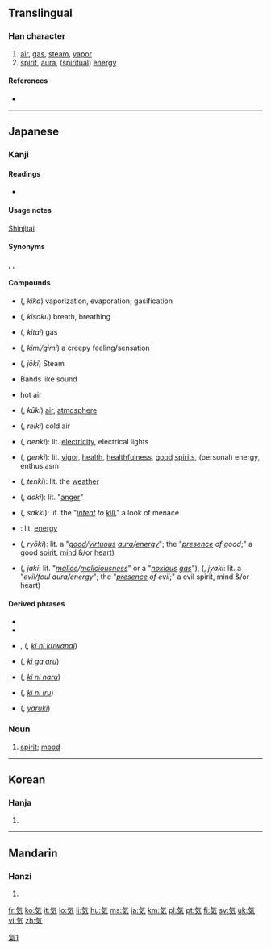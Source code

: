 ==Translingual==
===Han character===
{{Han char|rn=84|rad=气|as=02|sn=6|four=|canj=人弓大 (ONK)|ids=⿹[[气]][[㐅]]}}

# [[air]], [[gas]], [[steam]], [[vapor]]
# [[spirit]], [[aura]], ([[spiritual]]) [[energy]]

====References====
* {{Han ref|kx=0599.041|dkj=17046|dj=0990.170|hdz=32010.031|uh=6C17|ud=27671}}

[[Category:CJKV characters simplified differently in Japan and China|氣1]]

----

==Japanese==
===Kanji===
{{ja-kanji|grade=1|rs=气02}}

====Readings====
* {{ja-readings|on={{l|ja|き}} (ki), {{l|ja|け}} (ke)|kun={{l|ja|いき}} (iki)}}

====Usage notes====
[[shinjitai|Shinjitai]]

====Synonyms====
{{l|ja|氣}}, {{l|ja|气}}, {{l|ja|炁}}

====Compounds====
{{top2}}
* {{l|ja|気化}} ({{l|ja|きか}}, ''kika'') vaporization, evaporation; gasification
* {{l|ja|気息}} ({{l|ja|きそく}}, ''kisoku'') breath, breathing
* {{l|ja|気体}} ({{l|ja|きたい}}, ''kitai'') gas
* {{l|ja|気味}} ({{l|ja|きみ/ぎみ}}, ''kimi/gimi'') a creepy feeling/sensation
* {{l|ja|蒸気}} ({{l|ja|じょうき}}, ''jōki'') Steam
* {{l|ja|帯気音}} Bands like sound
* {{l|ja|熱気}} hot air
* {{l|ja|空気}} ({{l|ja|くうき}}, ''kūki'') [[air]], [[atmosphere]]
* {{l|ja|冷気}} ({{l|ja|れいき}}, ''reiki'') cold air
* {{l|ja|電気}} ({{l|ja|でんき}}, ''denki''): lit. [[electricity]], electrical lights
{{mid2}}
* {{l|ja|元気}} ({{l|ja|げんき}}, ''genki''): lit. [[vigor]], [[health]], [[healthfulness]], [[good]] [[spirits]], (personal) energy, enthusiasm
* {{l|ja|天気}} ({{l|ja|てんき}}, ''tenki''): lit. the [[weather]]
* {{l|ja|怒気}} ({{l|ja|どき}}, ''doki''): lit. "[[anger]]"
* {{l|ja|殺気}} ({{l|ja|さっき}}, ''sakki''): lit. the "''[[intent]] to [[kill]]''," a look of menace
* {{l|ja|気力}}: lit. [[energy]]
* {{l|ja|良気}} ({{l|ja|りょうき}}, ''ryōki''): lit. a "''[[good]]/[[virtuous]] [[aura]]/[[energy]]''"; the "''[[presence]] of good'';" a good [[spirit]], [[mind]] &/or [[heart]])
* {{l|ja|邪気}} ({{l|ja|じゃき}}, ''jaki'': lit. "''[[malice]]/[[maliciousness]]''" or a "''[[noxious]] [[gas]]''"), {{l|ja|邪気}} ({{l|ja|じやき}}, ''jyaki'': lit. a "''evil/foul aura/energy''"; the "''[[presence]] of evil'';" a evil spirit, mind &/or heart)
{{bottom}}

====Derived phrases====
* {{l|ja|気がする}}
* {{l|ja|気を付けて}}
* {{l|ja|気に食わない}}, {{l|ja|気にくわない}} ({{l|ja|きにくわない}}, ''[[ki ni kuwanai]]'')
* {{l|ja|気がある}} ({{l|ja|きがある}}, ''[[ki ga aru]]'')
* {{l|ja|気になる}} ({{l|ja|きになる}}, ''[[ki ni naru]]'')
* {{l|ja|気に入る}} ({{l|ja|きにいる}}, ''[[ki ni iru]]'')
* {{l|ja|やる気}} ({{l|ja|やるき}}, ''[[yaruki]]'')

===Noun===
{{ja-noun|k|hira=き|rom=ki}}

# [[spirit]]; [[mood]]

----

==Korean==

===Hanja===
{{ko-hanja|hangeul=기|eumhun=기운|rv=gi|mr=ki|y=ki}}

# {{defn|lang=ko|sort=气02}}

----

==Mandarin==

===Hanzi===
{{cmn-hanzi|pin=[[qì]] ([[qi4]])|wg=ch'i<sup>4</sup>}}

# {{defn|lang=cmn|sort=气02}}

[[fr:気]]
[[ko:気]]
[[it:気]]
[[lo:気]]
[[li:気]]
[[hu:気]]
[[ms:気]]
[[ja:気]]
[[km:気]]
[[pl:気]]
[[pt:気]]
[[fi:気]]
[[sv:気]]
[[uk:気]]
[[vi:気]]
[[zh:気]]